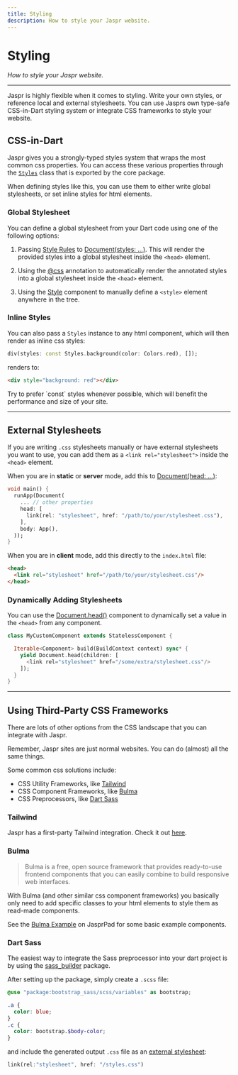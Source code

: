 ```yaml
---
title: Styling
description: How to style your Jaspr website.
---
```


# Styling
*How to style your Jaspr website.*

---

Jaspr is highly flexible when it comes to styling. Write your own styles, or reference local and external stylesheets.
You can use Jasprs own type-safe CSS-in-Dart styling system or integrate CSS frameworks to style your website.

## CSS-in-Dart

Jaspr gives you a strongly-typed styles system that wraps the most common css properties. You can
access these various properties through the [`Styles`](/utils/styles) class that is exported by the core package.

When defining styles like this, you can use them to either write global stylesheets, or set inline styles for html elements.

### Global Stylesheet

You can define a global stylesheet from your Dart code using one of the following options:

1. Passing [Style Rules](/utils/at_css#defining-style-rules) to [Document(styles: ...)](/components/document#parameters).
   This will render the provided styles into a global stylesheet inside the `<head>` element.

2. Using the [@css](/utils/at_css#registering-style-rules) annotation to automatically render the annotated styles into
   a global stylesheet inside the `<head>` element.

3. Using the [Style](/components/style) component to manually define a `<style>` element anywhere in the tree.

### Inline Styles

You can also pass a `Styles` instance to any html component, which will then render as inline css styles:

```dart
div(styles: const Styles.background(color: Colors.red), []);
```

renders to:

```html
<div style="background: red"></div>
```

<Info>
Try to prefer `const` styles whenever possible, which will benefit the performance and size of your site.
</Info>

---

## External Stylesheets

If you are writing `.css` stylesheets manually or have external stylesheets you want to use, you can add
them as a `<link rel="stylesheet">` inside the `<head>` element.

When you are in **static** or **server** mode, add this to [Document(head: ...)](/components/document#parameters):

```dart title="lib/main.dart"
void main() {
  runApp(Document(
    ... // other properties
    head: [
      link(rel: "stylesheet", href: "/path/to/your/stylesheet.css"),
    ],
    body: App(),
  ));
}
```

When you are in **client** mode, add this directly to the `index.html` file:

```html title="web/index.html"
<head>
  <link rel="stylesheet" href="/path/to/your/stylesheet.css"/>
</head>
```

### Dynamically Adding Stylesheets

You can use the [Document.head()](/components/document#documenthead) component to dynamically set a value in the `<head>`
from any component.

```dart
class MyCustomComponent extends StatelessComponent {

  Iterable<Component> build(BuildContext context) sync* {
    yield Document.head(children: [
      <link rel="stylesheet" href="/some/extra/stylesheet.css"/>
    ]);
  }
}
```

---

## Using Third-Party CSS Frameworks

There are lots of other options from the CSS landscape that you can integrate with Jaspr.

<Info>
Remember, Jaspr sites are just normal websites. You can do (almost) all the same things.
</Info>

Some common css solutions include:

- CSS Utility Frameworks, like [Tailwind](https://tailwindcss.com/)
- CSS Component Frameworks, like [Bulma](https://bulma.io/)
- CSS Preprocessors, like [Dart Sass](https://sass-lang.com/dart-sass/)

### Tailwind

Jaspr has a first-party Tailwind integration. Check it out [here](/eco/tailwind).

### Bulma

> Bulma is a free, open source framework that provides ready-to-use frontend components that you can easily combine to build responsive web interfaces.

With Bulma (and other similar css component frameworks) you basically only need to add specific classes to your
html elements to style them as read-made components.

See the [Bulma Example](https://jasprpad.schultek.de/?sample=bulma) on JasprPad for some basic example components.

### Dart Sass

The easiest way to integrate the Sass preprocessor into your dart project is by using the
[sass_builder](https://pub.dev/packages/sass_builder) package.

After setting up the package, simply create a `.scss` file:

```scss title="web/styles.scss"
@use "package:bootstrap_sass/scss/variables" as bootstrap;

.a {
  color: blue;
}
.c {
  color: bootstrap.$body-color;
}
```

and include the generated output `.css` file as an [external stylesheet](/concepts/styling#external-stylesheets):

```dart
link(rel:"stylesheet", href: "/styles.css")
```




